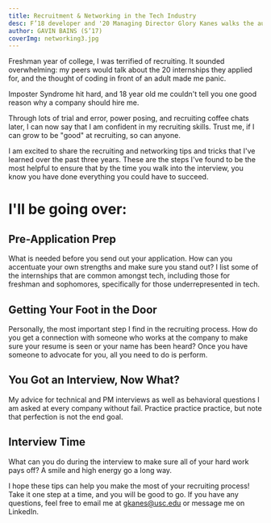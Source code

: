 ```yaml
---
title: Recruitment & Networking in the Tech Industry
desc: F’18 developer and '20 Managing Director Glory Kanes walks the audience through her game plan for seeking opportunities in the tech industry.
author: GAVIN BAINS (S’17)
coverImg: networking3.jpg
---
```


Freshman year of college, I was terrified of recruiting. It sounded overwhelming: my peers would talk about the 20 internships they applied for, and the thought of coding in front of an adult made me panic. 

Imposter Syndrome hit hard, and 18 year old me couldn't tell you one good reason why a company should hire me.

Through lots of trial and error, power posing, and recruiting coffee chats later, I can now say that I am confident in my recruiting skills. Trust me, if I can grow to be "good" at recruiting, so can anyone.

I am excited to share the recruiting and networking tips and tricks that I've learned over the past three years. These are the steps I've found to be the most helpful to ensure that by the time you walk into the interview, you know you have done everything you could have to succeed.

# I'll be going over:‍‍

## Pre-Application Prep

What is needed before you send out your application. How can you accentuate your own strengths and make sure you stand out? I list some of the internships that are common amongst tech, including those for freshman and sophomores, specifically for those underrepresented in tech.‍

## Getting Your Foot in the Door

Personally, the most important step I find in the recruiting process. How do you get a connection with someone who works at the company to make sure your resume is seen or your name has been heard? Once you have someone to advocate for you, all you need to do is perform.‍‍

## You Got an Interview, Now What?

My advice for technical and PM interviews as well as behavioral questions I am asked at every company without fail. Practice practice practice, but note that perfection is not the end goal.‍

## Interview Time

What can you do during the interview to make sure all of your hard work pays off? A smile and high energy go a long way.

<YoutubePlayer url="https://www.youtube.com/watch?v=fugsOrYZNJo" />

I hope these tips can help you make the most of your recruiting process! Take it one step at a time, and you will be good to go. If you have any questions, feel free to email me at gkanes@usc.edu or message me on LinkedIn.